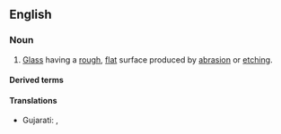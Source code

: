 {{also|ground-glass}}
==English==
{{wikipedia}}

===Noun===
{{en-noun|~}}

# [[glass|Glass]] having a [[rough]], [[flat]] surface produced by [[abrasion]] or [[etching]].

====Derived terms====
{{col4|en
|ground glass hepatocyte
|ground glass joint
|ground glass opacity
|ground glass screen
}}

====Translations====
{{trans-top}}
* Gujarati: {{t|gu|આંધળો કાચ}}, {{t|gu|દૂધિયો કાચ}}
{{trans-mid}}
{{trans-bottom}}

{{C|en|Glass}}